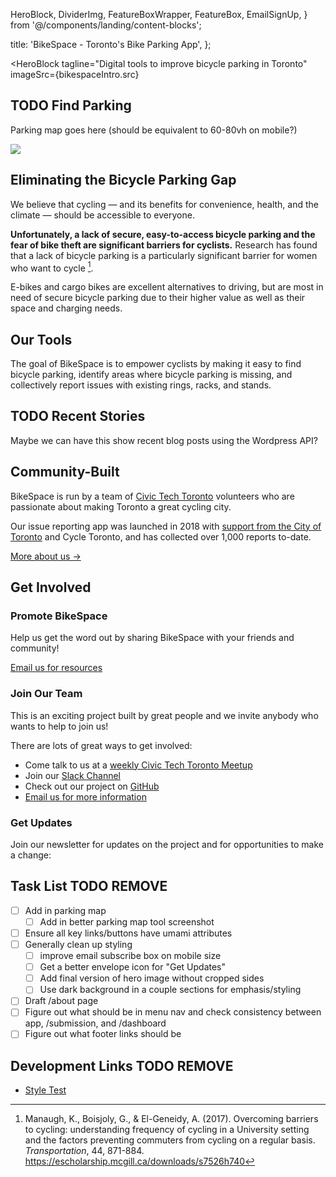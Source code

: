 
  HeroBlock, 
  DividerImg,
  FeatureBoxWrapper,
  FeatureBox,
  EmailSignUp,
} from '@/components/landing/content-blocks';


  title: 'BikeSpace - Toronto\'s Bike Parking App',
};

<HeroBlock 
  tagline="Digital tools to improve bicycle parking in Toronto"
  imageSrc={bikespaceIntro.src}
></HeroBlock>


## TODO Find Parking 

Parking map goes here (should be equivalent to 60-80vh on mobile?)

<img src={featureBoxParkingMap.src} />


<DividerImg imageSrc={iconHopeful.src} imageAlt='' />

## Eliminating the Bicycle Parking Gap

We believe that cycling — and its benefits for convenience, health, and the climate — should be accessible to everyone. 

**Unfortunately, a lack of secure, easy-to-access bicycle parking and the fear of bike theft are significant barriers for cyclists.** Research has found that a lack of bicycle parking is a particularly significant barrier for women who want to cycle [^1].

[^1]: Manaugh, K., Boisjoly, G., & El-Geneidy, A. (2017). Overcoming barriers to cycling: understanding frequency of cycling in a University setting and the factors preventing commuters from cycling on a regular basis. _Transportation_, 44, 871-884. https://escholarship.mcgill.ca/downloads/s7526h740

E-bikes and cargo bikes are excellent alternatives to driving, but are most in need of secure bicycle parking due to their higher value as well as their space and charging needs.


<DividerImg imageSrc={iconDataDriven.src} imageAlt='' />

## Our Tools

The goal of BikeSpace is to empower cyclists by making it easy to find bicycle parking, identify areas where bicycle parking is missing, and collectively report issues with existing rings, racks, and stands.

<FeatureBoxWrapper>
  <FeatureBox
    title='Bike Parking Map'
    description='Find bike parking in Toronto'
    imageSrc={featureBoxParkingMap.src}
    imageAlt='Test alt text'
    linksTo='/'
  />
  <FeatureBox
    title='Issue Reporting App'
    description='Report issues such as areas without bike parking or bike parking that is full or damaged'
    imageSrc={featureBoxApp.src}
    imageAlt='Test alt text'
    linksTo='/submission'
  />
  <FeatureBox
    title='Issue Dashboard'
    description='Explore bike parking issues reported by BikeSpace users'
    imageSrc={featureBoxDashboard.src}
    imageAlt='Test alt text'
    linksTo='/dashboard'
  />
</FeatureBoxWrapper>


## TODO Recent Stories

Maybe we can have this show recent blog posts using the Wordpress API?


<DividerImg imageSrc={iconCommunity.src} imageAlt='' />

## Community-Built

BikeSpace is run by a team of [Civic Tech Toronto](https://civictech.ca/) volunteers who are passionate about making Toronto a great cycling city.

Our issue reporting app was launched in 2018 with [support from the City of Toronto](https://web.archive.org/web/20190624165253/https://www.toronto.ca/services-payments/streets-parking-transportation/cycling-in-toronto/bikespace-app/) and Cycle Toronto, and has collected over 1,000 reports to-date.

[More about us →](/about)


## Get Involved

<DividerImg imageSrc={iconPromoteBikeSpace.src} imageAlt='' />

### Promote BikeSpace

Help us get the word out by sharing BikeSpace with your friends and community!

<a href="mailto:bikespaceto@gmail.com?subject=I want to promote BikeSpace&body=Hi BikeSpace team,%0D%0A%0D%0AI'm interested in promoting the BikeSpace web app to my community. Please send me some info!%0D%0A%0D%0ALet me tell you a little about myself...">Email us for resources</a>

<DividerImg imageSrc={iconJoinUs.src} imageAlt='' />

### Join Our Team

This is an exciting project built by great people and we invite anybody who wants to help to join us!

There are lots of great ways to get involved:

- Come talk to us at a [weekly Civic Tech Toronto Meetup](https://civictech.ca/)
- Join our [Slack Channel](https://civictechto.slack.com/archives/C61CZLA5V)
- Check out our project on [GitHub](https://github.com/bikespace/bikespace)
- <a href="mailto:bikespaceto@gmail.com?subject=I want to join the BikeSpace team&body=Hi BikeSpace team,%0D%0A%0D%0AI'm really interested in your project and would like to help you build this tool to help make Toronto a more bike-friendly city!%0D%0A%0D%0ALet me tell you a little about myself and what I might contribute to the project...">Email us for more information</a>

<DividerImg imageSrc={iconGetUpdates.src} imageAlt='' />

### Get Updates

Join our newsletter for updates on the project and for opportunities to make a change:

<EmailSignUp />


<DividerImg imageSrc={iconPlaceholder.src} imageAlt='' />

## Task List TODO REMOVE

- [ ] Add in parking map
  - [ ] Add in better parking map tool screenshot
- [ ] Ensure all key links/buttons have umami attributes
- [ ] Generally clean up styling
  - [ ] improve email subscribe box on mobile size
  - [ ] Get a better envelope icon for "Get Updates"
  - [ ] Add final version of hero image without cropped sides
  - [ ] Use dark background in a couple sections for emphasis/styling
- [ ] Draft /about page
- [ ] Figure out what should be in menu nav and check consistency between app, /submission, and /dashboard
- [ ] Figure out what footer links should be

## Development Links TODO REMOVE

* [Style Test](/style-test)

<DividerImg imageSrc={iconPlaceholder.src} imageAlt='' />
